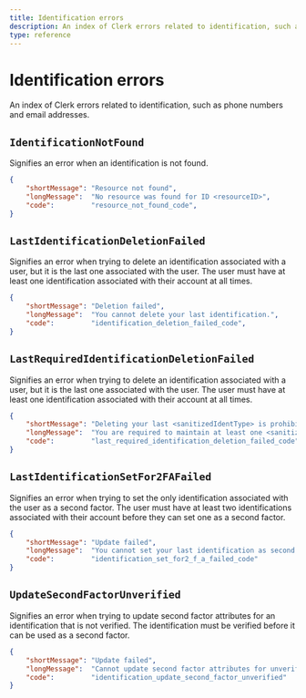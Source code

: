 ```yaml
---
title: Identification errors
description: An index of Clerk errors related to identification, such as phone numbers and email addresses.
type: reference
---
```


# Identification errors

An index of Clerk errors related to identification, such as phone numbers and email addresses.

## `IdentificationNotFound`

Signifies an error when an identification is not found.

```json
{
    "shortMessage": "Resource not found",
    "longMessage":  "No resource was found for ID <resourceID>",
    "code":         "resource_not_found_code",
}
```

## `LastIdentificationDeletionFailed`

Signifies an error when trying to delete an identification associated with a user, but it is the last one associated with the user. The user must have at least one identification associated with their account at all times.

```json
{
    "shortMessage": "Deletion failed",
    "longMessage":  "You cannot delete your last identification.",
    "code":         "identification_deletion_failed_code",
}
```

## `LastRequiredIdentificationDeletionFailed`

Signifies an error when trying to delete an identification associated with a user, but it is the last one associated with the user. The user must have at least one identification associated with their account at all times.

```json
{
    "shortMessage": "Deleting your last <sanitizedIdentType> is prohibited",
    "longMessage":  "You are required to maintain at least one <sanitizedIdentType> in your account at all times",
    "code":         "last_required_identification_deletion_failed_code",
}
```

## `LastIdentificationSetFor2FAFailed`

Signifies an error when trying to set the only identification associated with the user as a second factor. The user must have at least two identifications associated with their account before they can set one as a second factor.

```json
{
    "shortMessage": "Update failed",
    "longMessage":  "You cannot set your last identification as second factor.",
    "code":         "identification_set_for2_f_a_failed_code"
}
```

## `UpdateSecondFactorUnverified`

Signifies an error when trying to update second factor attributes for an identification that is not verified. The identification must be verified before it can be used as a second factor.

```json
{
    "shortMessage": "Update failed",
    "longMessage":  "Cannot update second factor attributes for unverified identification",
    "code":         "identification_update_second_factor_unverified"
}
```
